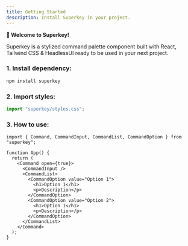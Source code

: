 ```yaml
---
title: Getting Started
description: Install Superkey in your project.
---
```


**👋 Welcome to Superkey!**

Superkey is a stylized command palette component built with React, Tailwind CSS & HeadlessUI ready to be used in your next project.

### 1. Install dependency:

```bash
npm install superkey
```

### 2. Import styles:

```ts
import "superkey/styles.css";
```

### 3. How to use:

```tsx
import { Command, CommandInput, CommandList, CommandOption } from "superkey";

function App() {
  return (
    <Command open={true}>
      <CommandInput />
      <CommandList>
        <CommandOption value="Option 1">
          <h1>Option 1</h1>
          <p>Description</p>
        </CommandOption>
        <CommandOption value="Option 2">
          <h1>Option 1</h1>
          <p>Description</p>
        </CommandOption>
      </CommandList>
    </Command>
  );
}
```